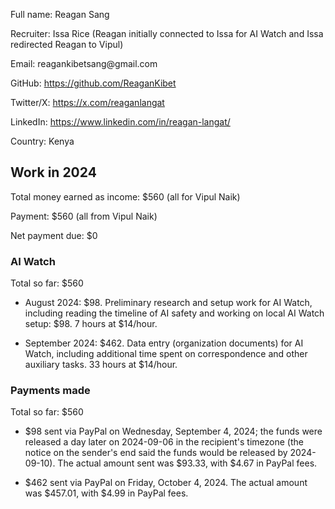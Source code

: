 Full name: Reagan Sang

Recruiter: Issa Rice (Reagan initially connected to Issa for AI Watch and Issa redirected Reagan to Vipul)

Email: reagankibetsang@gmail.com

GitHub: https://github.com/ReaganKibet

Twitter/X: https://x.com/reaganlangat

LinkedIn: https://www.linkedin.com/in/reagan-langat/

Country: Kenya

==Work in 2024==

Total money earned as income: $560 (all for Vipul Naik)

Payment: $560 (all from Vipul Naik)

Net payment due: $0

===AI Watch===

Total so far: $560

* August 2024: $98. Preliminary research and setup work for AI Watch, including reading the timeline of AI safety and working on local AI Watch setup: $98. 7 hours at $14/hour.

* September 2024: $462. Data entry (organization documents) for AI Watch, including additional time spent on correspondence and other auxiliary tasks. 33 hours at $14/hour.

===Payments made===

Total so far: $560

* $98 sent via PayPal on Wednesday, September 4, 2024; the funds were released a day later on 2024-09-06 in the recipient's timezone (the notice on the sender's end said the funds would be released by 2024-09-10). The actual amount sent was $93.33, with $4.67 in PayPal fees.

* $462 sent via PayPal on Friday, October 4, 2024. The actual amount was $457.01, with $4.99 in PayPal fees.
